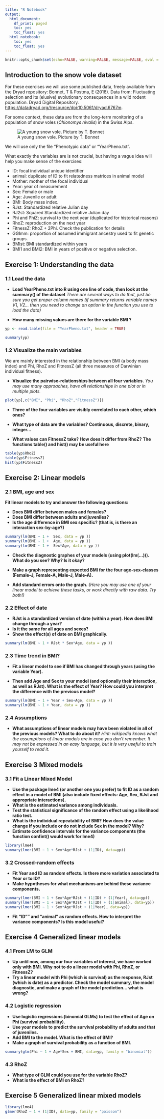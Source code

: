 ```yaml
---
title: "R Notebook"
output:
  html_document:
    df_print: paged
    toc: yes
    toc_float: yes
  html_notebook:
    toc: yes
    toc_float: yes
---
```

```r
knitr::opts_chunk$set(echo=FALSE, warning=FALSE, message=FALSE, eval = TRUE, results = "hide")
```

## Introduction to the snow vole dataset

For these exercises we will use some published data, freely available from the Dryad repository:
Bonnet, T & Postma, E (2018). Data from: Fluctuating selection and its (elusive) evolutionary consequences in a wild rodent population. Dryad Digital Repository. [https://datadryad.org//resource/doi:10.5061/dryad.6767m](https://datadryad.org//resource/doi:10.5061/dryad.6767m).

For some context, these data are from the long-term monitoring of a population of snow voles (_Chionomys nivalis_) in the Swiss Alps.

![A young snow vole. Picture by T. Bonnet](brain.jpg)



We will use only the file "Phenotypic data" or "YearPheno.txt".

What exactly the variables are is not crucial, but having a vague idea will help you make sense of the exercises:

* ID: focal individual unique identifier
* animal: duplicate of ID to fit relatedness matrices in animal model
* Mother: mother of the focal individual
* Year: year of measurement
* Sex: Female or male
* Age: Juvenile or adult
* BMI: Body mass index.
* RJst: Standardized relative Julian day 
* RJ2st: Squared Standardized relative Julian day
* Phi and PhiZ: survival to the next year (duplicated for historical reasons)
* RhoZ: reproduction on the next year
* FitnessZ: RhoZ + 2Phi. Check the publication for details
* GGImm: proportion of assumed immigrant ancestry used to fit genetic groups.
* BMIst: BMI standardized within years
* BMI1 and BMI2: BMI in years of positive or negative selection.

## Exercise 1: Understanding the data

### 1.1 Load the data
* **Load YearPheno.txt into R using one line of code, then look at the summary() of the dataset**
_There are several ways to do that, just be sure you get proper column names (if summary returns variable names V1, V2... then you need to change an option in the function you use to load the data)_

* **How many missing values are there for the variable BMI ?**

```r
yp <- read.table(file = "YearPheno.txt", header = TRUE)

summary(yp)
```

### 1.2 Visualize the main variables
We are mainly interested in the relationship between BMI (a body mass index) and Phi, RhoZ and FitnessZ (all three measures of Darwinian individual fitness).

* **Visualize the pairwise-relationships between all four variables.**
_You may use many approaches, have all relationships in one plot or in multiple plots._
```r
plot(yp[,c("BMI", "Phi", "RhoZ","FitnessZ")])
```

* **Three of the four variables are visibly correlated to each other, which ones?**

* **What type of data are the variables? Continuous, discrete, binary, integer...**

* **What values can FitnessZ take? How does it differ from RhoZ?**
__The functions table() and hist() may be useful here__

```r
table(yp$RhoZ)
table(yp$FitnessZ)
hist(yp$FitnessZ)
```

## Exercise 2: Linear models

### 2.1 BMI, age and sex
**Fit linear models to try and answer the following questions:**

* **Does BMI differ between males and females?**
* **Does BMI differ between adults and juveniles?**
* **Is the age difference in BMI sex specific? (that is, is there an interaction sex-by-age?)**

```r
summary(lm(BMI ~ 1 +  Sex, data = yp ))
summary(lm(BMI ~ 1 +  Age, data = yp ))
summary(lm(BMI ~ 1 +  Sex*Age, data = yp ))
```

* **Check the diagnostic graphes of your models (using plot(lm(...))). What do you see? Why? Is it okay?**

* **Make a graph representing expected BMI for the four age-sex-classes (Female-J, Female-A, Male-J, Male-A).**
* **Add standard errors onto the graph.**
_(Here you may use one of your linear model to achieve these tasks, or work directly with raw data. Try both!)_

### 2.2 Effect of date

* **RJst is a standardized version of date (within a year). How does BMI change through a year?**
* **Is it the same for all ages and sexes?**
* **Show the effect(s) of date on BMI graphically.**

```r
summary(lm(BMI ~ 1 + RJst * Sex*Age, data = yp ))

```

### 2.3 Time trend in BMI?

* **Fit a linear model to see if BMI has changed through years (using the variable Year).**

* **Then add Age and Sex to your model (and optionally their interaction, as well as RJst). What is the effect of Year? How could you interpret the difference with the previous model?**

```r
summary(lm(BMI ~ 1 + Year + Sex+Age, data = yp ))
summary(lm(BMI ~ 1 + Year, data = yp ))
```

### 2.4 Assumptions

* **What assumptions of linear models may have been violated in all of the previous models? What to do about it?**
_Hint: wikipedia knows what the assumptions of linear models are in case you don't remember. It may not be expressed in an easy language, but it is very useful to train yourself to read it._

## Exercise 3 Mixed models
### 3.1 Fit a Linear Mixed Model

* **Use the package lme4 (or another one you prefer) to fit ID as a random effect in a model of BMI (also include fixed effects: Age, Sex, RJst and appropriate interactions).**
* **What is the estimated variance among individuals.**
* **Test the statistical significance of the random effect using a likelihood ratio test.**
* **What is the individual repeatability of BMI? How does the value change if you include or do not include Sex in the model? Why?**
* **Estimate confidence intervals for the variance components (the function confint() would work for lme4)**

```r
library(lme4)
summary(lmer(BMI ~ 1 + Sex*Age*RJst + (1|ID), data=yp))
```

### 3.2 Crossed-random effects
* **Fit Year and ID as random effects. Is there more variation associated to Year or to ID?**
* **Make hypotheses for what mechanisms are behind these variance components.**

```r
summary(lmer(BMI ~ 1 + Sex*Age*RJst + (1|ID) + (1|Year), data=yp))
summary(lmer(BMI ~ 1 + Sex*Age*RJst + (1|ID) + (1|animal), data=yp))
summary(lmer(BMI ~ 1 + Sex*Age*RJst + (1|Year), data=yp))
```

* **Fit "ID"" and "animal" as random effects. How to interpret the variance components? Is this model useful?**

## Exercise 4 Generalized linear models

### 4.1 From LM to GLM
* **Up until now, among our four variables of interest, we have worked only with BMI. Why not to do a linear model with Phi, RhoZ, or FitnessZ?**
* **Try a linear model with Phi (which is survival) as the response, RJst (which is date) as a predictor. Check the model summary, the model diagnostic, and make a graph of the model prediction... what is wrong?**

### 4.2 Logistic regression
* **Use logistic regressions (binomial GLMs) to test the effect of Age on Phi (survival probability).**
* **Use your models to predict the survival probability of adults and that of juveniles.**
* **Add BMI to the model. What is the effect of BMI?**
* **Make a graph of survival probability as a function of BMI.**

```r
summary(glm(Phi ~ 1 + Age*Sex + BMI, data=yp, family = "binomial"))
```

### 4.3 RhoZ

* **What type of GLM could you use for the variable RhoZ?**
* **What is the effect of BMI on RhoZ?**


## Exercise 5 Generalized linear mixed models

```r
library(lme4)
glmer(RhoZ ~ 1 + (1|ID), data=yp, family = "poisson")
```
